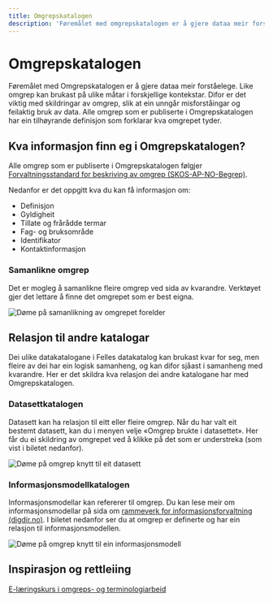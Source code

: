 ```yaml
---
title: Omgrepskatalogen
description: 'Føremålet med omgrepskatalogen er å gjere dataa meir forståelege.'
---
```


# Omgrepskatalogen

<Ingress>
    Føremålet med Omgrepskatalogen er å gjere dataa meir forståelege. Like omgrep kan brukast på ulike måtar i
    forskjellige kontekstar. Difor er det viktig med skildringar av omgrep, slik at ein unngår misforståingar og
    feilaktig bruk av data. Alle omgrep som er publiserte i Omgrepskatalogen har ein tilhøyrande definisjon som
    forklarar kva omgrepet tyder.
</Ingress>

<CatalogPromo
    text='Ønskjer du å søkje i Omgreps-katalogen?'
    button='Finn omgrep →'
    link='/concepts'
/>

## Kva informasjon finn eg i Omgrepskatalogen?

Alle omgrep som er publiserte i Omgrepskatalogen følgjer [Forvaltningsstandard for beskriving av omgrep (SKOS-AP-NO-Begrep)](https://data.norge.no/specification/skos-ap-no-begrep/).

Nedanfor er det oppgitt kva du kan få informasjon om:

-   Definisjon
-   Gyldigheit
-   Tillate og frårådde termar
-   Fag- og bruksområde
-   Identifikator
-   Kontaktinformasjon

### Samanlikne omgrep

Det er mogleg å samanlikne fleire omgrep ved sida av kvarandre. Verktøyet gjer det lettare å finne det omgrepet som er best eigna.

![Døme på samanlikning av omgrepet forelder](https://cms.fellesdatakatalog.digdir.no/uploads/Begrep_foreldre_sammenligning_b674379fd8.png)

## Relasjon til andre katalogar

Dei ulike datakatalogane i Felles datakatalog kan brukast kvar for seg, men fleire av dei har ein logisk samanheng, og kan difor sjåast i samanheng med kvarandre. Her er det skildra kva relasjon dei andre katalogane har med Omgrepskatalogen.

### Datasettkatalogen

Datasett kan ha relasjon til eitt eller fleire omgrep. Når du har valt eit bestemt datasett, kan du i menyen velje «Omgrep brukte i datasettet». Her får du ei skildring av omgrepet ved å klikke på det som er understreka (som vist i biletet nedanfor).

![Døme på omgrep knytt til eit datasett](https://cms.fellesdatakatalog.digdir.no/uploads/Begrep_brukt_datasett_e4ce9ea65e_9f73f0a214.png)

### Informasjonsmodellkatalogen

Informasjonsmodellar kan refererer til omgrep. Du kan lese meir om informasjonsmodellar på sida om [rammeverk for informasjonsforvaltning (digdir.no)](https://www.digdir.no/informasjonsforvaltning/rammeverk-informasjonsforvaltning/3626). I biletet nedanfor ser du at omgrep er definerte og har ein relasjon til informasjonsmodellen.

![Døme på omgrep knytt til ein informasjonsmodell](https://cms.fellesdatakatalog.digdir.no/uploads/Begrep_brukt_informasjonsmodell_9225799369.png)

## Inspirasjon og rettleiing

[E-læringskurs i omgreps- og terminologiarbeid](https://www.digdir.no/informasjonsforvaltning/begrip-begrepene/1470)
